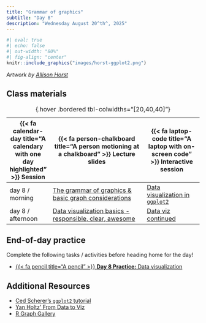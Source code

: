```yaml
---
title: "Grammar of graphics"
subtitle: "Day 8"
description: "Wednesday August 20^th^, 2025"
---
```


```r
#| eval: true
#| echo: false
#| out-width: "80%"
#| fig-align: "center"
knitr::include_graphics("images/horst-ggplot2.png")
```

:::{.gray-text .center-text}
*Artwork by [Allison Horst](https://allisonhorst.com/)*
:::

<!-- ## Pre-class prep -->

<!-- No pre-class prep before our first day of class! -->

## Class materials

| {{< fa calendar-day title="A calendary with one day highlighted" >}} Session  | {{< fa person-chalkboard title="A person motioning at a chalkboard" >}} Lecture slides  |  {{< fa laptop-code title="A laptop with on-screen code" >}} Interactive session |
|-------------------|-----------------------------------------------------------------------------------------------------------------------------------------------------|----------------------------------------------------------------------------------|
| day 8 / morning   | [The grammar of graphics & basic graph considerations](https://docs.google.com/presentation/d/1MzyYCAzae8IU43UYc9ERgGdGUQ0mttlDgZQO8tG4oTA/present?usp=sharing){target="_blank"} | [Data visualization in `ggplot2`](interactive-sessions/interactive-session-8.qmd){target="_blank"} |
| day 8 / afternoon | [Data visualization basics - responsible, clear, awesome](https://docs.google.com/presentation/d/1d_2RmcxTxRZ3T-2Jj4SGJEsAK9IR4yY8i-2y1zualzY/present?usp=sharing){target="_blank"} | [Data viz continued](interactive-sessions/interactive-session-8.qmd){target="_blank"} |
: {.hover .bordered tbl-colwidths="[20,40,40]"} 

## End-of-day practice

Complete the following tasks / activities before heading home for the day!

- [{{< fa pencil title="A pencil" >}} **Day 8 Practice:** Data visualization](eod-practice/eod-day8.qmd){target="_blank"}

## Additional Resources

- [Ced Scherer's `ggplot2` tutorial](https://www.cedricscherer.com/2019/08/05/a-ggplot2-tutorial-for-beautiful-plotting-in-r/){target="_blank"}
- [Yan Holtz' From Data to Viz](https://www.data-to-viz.com/){target="_blank"}
- [R Graph Gallery](https://r-graph-gallery.com/){target="_blank"}
